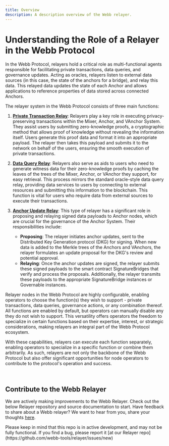 ```yaml
---
title: Overview
description: A description overview of the Webb relayer.
---
```



# Understanding the Role of a Relayer in the Webb Protocol

In the Webb Protocol, relayers hold a critical role as multi-functional agents responsible for facilitating private transactions, data queries, and governance updates. Acting as oracles, relayers listen to external data sources (in this case, the state of the anchors for a bridge), and relay this data. This relayed data updates the state of each Anchor and allows applications to reference properties of data stored across connected Anchors.

The relayer system in the Webb Protocol consists of three main functions:

1. **[Private Transaction Relay](notion://www.notion.so/hicommonwealth/private-tx.mdx)**: Relayers play a key role in executing privacy-preserving transactions within the Mixer, Anchor, and VAnchor System. They assist users by submitting zero-knowledge proofs, a cryptographic method that allows proof of knowledge without revealing the information itself. Users generate this proof data and format it into an appropriate payload. The relayer then takes this payload and submits it to the network on behalf of the users, ensuring the smooth execution of private transactions.

2. **[Data Query Relay](notion://www.notion.so/hicommonwealth/data-querying.mdx)**: Relayers also serve as aids to users who need to generate witness data for their zero-knowledge proofs by caching the leaves of the trees of the Mixer, Anchor, or VAnchor they support, for easy retrieval. This process mirrors the standard oracle-style data query relay, providing data services to users by connecting to external resources and submitting this information to the blockchain. This function is vital for users who require data from external sources to execute their transactions.

3. **[Anchor Update Relay](notion://www.notion.so/hicommonwealth/anchor-update.mdx)**: This type of relayer has a significant role in proposing and relaying signed data payloads to Anchor nodes, which are crucial for the governance of the Anchor System. Their responsibilities include:

   - **Proposing**: The relayer initiates anchor updates, sent to the Distributed Key Generation protocol (DKG) for signing. When new data is added to the Merkle trees of the Anchors and VAnchors, the relayer formulates an update proposal for the DKG's review and potential approval.
   - **Relaying**: Once the anchor updates are signed, the relayer submits these signed payloads to the smart contract SignatureBridges that verify and process the proposals. Additionally, the relayer transmits these payloads to the appropriate SignatureBridge instances or Governable instances.

Relayer nodes in the Webb Protocol are highly configurable, enabling operators to choose the function(s) they wish to support - private transactions, data queries, governance actions, or any combination thereof. All functions are enabled by default, but operators can manually disable any they do not wish to support. This versatility offers operators the freedom to specialize in certain functions based on their expertise, interest, or strategic considerations, making relayers an integral part of the Webb Protocol ecosystem.

With these capabilities, relayers can execute each function separately, enabling operators to specialize in a specific function or combine them arbitrarily. As such, relayers are not only the backbone of the Webb Protocol but also offer significant opportunities for node operators to contribute to the protocol's operation and success.

<br />

<RelayerImages />

## Contribute to the Webb Relayer

We are actively making improvements to the Webb Relayer. Check out the below Relayer repository and source documentation to start. Have feedback to share about a Webb
relayer? We want to hear from you, share your thoughts [here](https://github.com/webb-tools/feedback/discussions/categories/webb-relayer-feedback).

<Callout type="info">
  Please keep in mind that this repo is in active development, and may not be fully functional. If you find a bug, please report it [at our Relayer repo](https://github.com/webb-tools/relayer/issues/new)
</Callout>

<RelayerImpl />
